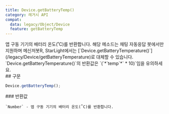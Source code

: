```yaml
---
title: Device.getBatteryTemp()
category: 레거시 API
compat:
  data: legacy/Object/Device
  feature: getBatteryTemp
---
```


<Section>
  앱 구동 기기의 배터리 온도(˚C)를 반환합니다. 해당 메소드는 채팅 자동응답 봇에서만 지원하며 메신저봇R, StarLight에서는
  [`Device.getBatteryTemperature()`](/legacy/Device/getBatteryTemperature)로 대체할 수 있습니다.
  `Device.getBatteryTemperature()`의 반환값은 `(`*`temp`*` * 10)`임을 유의하세요.
</Section>
<Section>
  ## 구문

  ~~~js
  Device.getBatteryTemp();
  ~~~

  <Section>
    ### 반환값

    `Number` - 앱 구동 기기의 배터리 온도(˚C)를 반환합니다.
  </Section>
</Section>